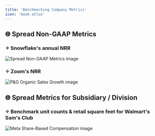 ```yaml
---
title: 'Benchmarking Company Metrics'
icon: 'book-atlas'
---
```


## 🌐 Spread Non-GAAP Metrics
### ✧ Snowflake's annual NRR
<img
	className="block dark:hidden"
	src="/images/useCases/benchmarking-company-metrics-image1.jpg"
	alt="Spread Non-GAAP Metrics image"
/>

### ✧ Zoom's NRR
<img
	className="block dark:hidden"
	src="/images/useCases/benchmarking-company-metrics-image2.jpg"
	alt="P&G Organic Sales Growth image"
/>

## 🌐 Spread Metrics for Subsidiary / Division
### ✧ Benchmark unit counts & retail square feet for Walmart's Sam's Club
<img
	className="block dark:hidden"
	src="/images/useCases/benchmarking-company-metrics-image3.jpg"
	alt="Meta Share-Based Compensation image"
/>